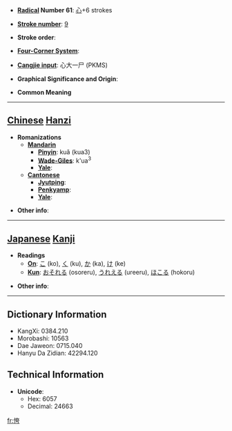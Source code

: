 * '''[[Wiktionary:Chinese radical index| Radical]] Number 61''': [[Wiktionary:Chinese radical index 心|心]]+6 strokes

* '''[[Wiktionary:Chinese total strokes index|Stroke number]]''': [[Wiktionary:Chinese total strokes index 9|9]]

* '''Stroke order''': 

* '''[[Wiktionary:Chinese four corner index|Four-Corner System]]''': 

* '''[[Wiktionary:Chinese Cangjie index|Cangjie input]]''': 心大一尸 (PKMS)

* '''Graphical Significance and Origin''': 

* '''Common Meaning'''

----

== [[Chinese]] [[Hanzi]] ==

* '''Romanizations'''
** '''[[Mandarin]]'''
*** '''[[Pinyin]]''': kuǎ (kua3)
*** '''[[Wade-Giles]]''': k'ua<sup>3</sup>
*** '''[[Yale]]''': 
** '''[[Cantonese]]'''
*** '''[[Jyutping]]''':
*** '''[[Penkyamp]]''': 
*** '''[[Yale]]''': 

* '''Other info''': 

----

== [[Japanese]] [[Kanji]] ==

* '''Readings'''
** '''[[On]]''': [[こ]] (ko), [[く]] (ku), [[か]] (ka), [[け]] (ke)
** '''[[Kun]]''': [[おそれる]] (osoreru), [[うれえる]] (ureeru), [[ほこる]] (hokoru)

* '''Other info''':  

----

== Dictionary Information ==

* KangXi: 0384.210
* Morobashi: 10563
* Dae Jaweon: 0715.040
* Hanyu Da Zidian: 42294.120

== Technical Information ==

* '''Unicode''':
** Hex: 6057
** Decimal: 24663

[[fr:恗]]